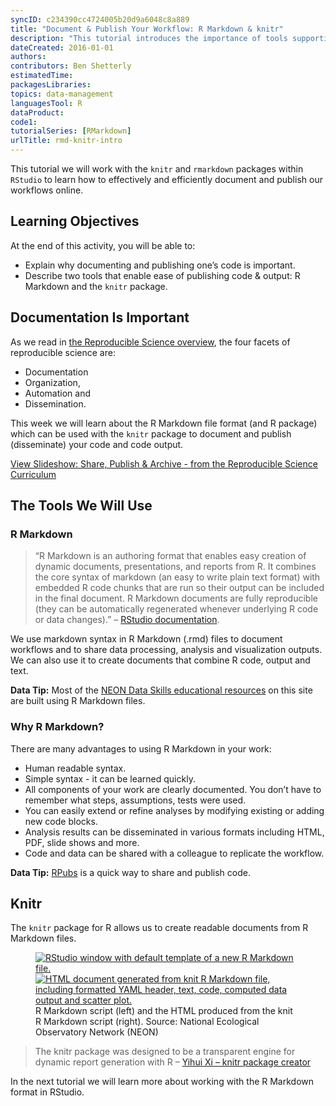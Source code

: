 ```yaml
---
syncID: c234390cc4724005b20d9a6048c8a889
title: "Document & Publish Your Workflow: R Markdown & knitr"
description: "This tutorial introduces the importance of tools supporting documenting & publishing a workflow."
dateCreated: 2016-01-01
authors:
contributors: Ben Shetterly
estimatedTime:
packagesLibraries:
topics: data-management
languagesTool: R
dataProduct:
code1:
tutorialSeries: [RMarkdown]
urlTitle: rmd-knitr-intro
---
```


This tutorial we will work with the `knitr` and `rmarkdown` packages within
`RStudio` to learn how to effectively and efficiently document and publish our
workflows online.

<div id="ds-objectives" markdown="1">

## Learning Objectives
At the end of this activity, you will be able to:

* Explain why documenting and publishing one's code is important.
* Describe two tools that enable ease of publishing code & output: R Markdown and 
the `knitr` package. 

</div>

## Documentation Is Important

As we read in
<a href="https://www.neonscience.org/rep-sci-intro" target="_blank"> the Reproducible Science overview</a>,
the four facets of reproducible science are:

* Documentation
* Organization,
* Automation and
* Dissemination.

This week we will learn about the R Markdown file format (and R package) which
can be used with the `knitr` package to document and publish (disseminate) your
code and code output.

<a class="link--button link--arrow" href="http://neonscience.github.io/slide-shows/share-publish-archive-slideshow.html" target= "_blank"> View Slideshow: Share, Publish & Archive - from the Reproducible Science Curriculum</a>

## The Tools We Will Use

### R Markdown  

> “R Markdown is an authoring format that enables easy creation of dynamic
documents, presentations, and reports from R. It combines the core syntax of
markdown (an easy to write plain text format) with embedded R code chunks that
are run so their output can be included in the final document. R Markdown
documents are fully reproducible (they can be automatically regenerated whenever
underlying R code or data changes)."
-- <a href="http://rmarkdown.rstudio.com/" target="_blank">RStudio documentation</a>.

We use markdown syntax in R Markdown (.rmd) files to document workflows and
to share data processing, analysis and visualization outputs. We can also use it
to create documents that combine R code, output and text.

<div id="ds-dataTip" markdown="1">
<i class="fa fa-star"></i> **Data Tip:** Most of the
<a href="https://github.com/NEONScience/NEON-Data-Skills/" target="_blank">NEON Data Skills educational resources</a> on this site are built using R Markdown files.
</div>


### Why R Markdown?
There are many advantages to using R Markdown in your work:

* Human readable syntax.
* Simple syntax - it can be learned quickly.
* All components of your work are clearly documented. You don't have to remember
what steps, assumptions, tests were used.
* You can easily extend or refine analyses by modifying existing or adding new
code blocks.
* Analysis results can be disseminated in various formats including HTML, PDF,
slide shows and more.
* Code and data can be shared with a colleague to replicate the workflow.

<div id="ds-dataTip" markdown="1">
<i class="fa fa-star"></i> **Data Tip:**
<a href="https://rpubs.com/" target= "_blank ">RPubs</a>
is a quick way to share and publish code.
</div>

## Knitr

The `knitr` package for R allows us to create readable documents from R Markdown
files.

<figure class="half">
	<a href="https://raw.githubusercontent.com/NEONScience/NEON-Data-Skills/dev-aten/graphics/reproducible-science/rmd-file.png">
	<img src="https://raw.githubusercontent.com/NEONScience/NEON-Data-Skills/dev-aten/graphics/reproducible-science/rmd-file.png"
	alt="RStudio window with default template of a new R Markdown file.">
	</a>
	<a href="https://raw.githubusercontent.com/NEONScience/NEON-Data-Skills/dev-aten/graphics/reproducible-science/knitr-output.png">
	<img src="https://raw.githubusercontent.com/NEONScience/NEON-Data-Skills/dev-aten/graphics/reproducible-science/knitr-output.png"
	alt="HTML document generated from knit R Markdown file, including 
formatted YAML header, text, code, computed data output and scatter plot.">
	</a>
	<figcaption>R Markdown script (left) and the HTML produced from the knit R 
	Markdown script (right). Source: National Ecological Observatory Network (NEON)
	</figcaption>
</figure>  
>The knitr package was designed to be a transparent engine for dynamic report
generation with R --
<a href="http://yihui.name/knitr/" target="_blank"> Yihui Xi -- knitr package creator</a>


In the next tutorial we will learn more about working with the R Markdown format in RStudio.
